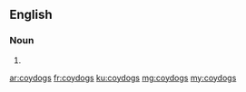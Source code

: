 ==English==

===Noun===
{{head|en}}

# {{plural of|coydog}}

[[ar:coydogs]]
[[fr:coydogs]]
[[ku:coydogs]]
[[mg:coydogs]]
[[my:coydogs]]